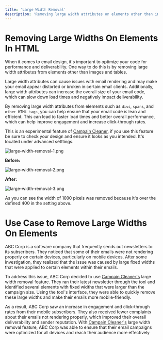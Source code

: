 ```yaml
---
title: 'Large Width Removal'
description: 'Removing large width attributes on elements other than images and tables in your HTML email can improve email performance and deliverability.'
---
```

# Removing Large Widths On Elements In HTML

When it comes to email design, it's important to optimize your code for performance and deliverability. One way to do this is by removing large width attributes from elements other than images and tables.

Large width attributes can cause issues with email rendering and may make your email appear distorted or broken in certain email clients. Additionally, large width attributes can increase the overall size of your email code, which can slow down load times and negatively impact deliverability.

By removing large width attributes from elements such as `divs`, `spans`, and `other HTML tags`, you can help ensure that your email code is lean and efficient. This can lead to faster load times and better overall performance, which can help improve engagement and increase click-through rates.

This is an experimental feature of [Campain Cleaner](https://campaigncleaner.com), if you use this feature be sure to check your design and ensure it looks as you intended. It's located under advanced setttings. 


![large-width-removal-1.png](/images/large-width-removal-1.png)

**Before:**

![large-width-removal-2.png](/images/remove-widths-5.png)

**After:**

![large-width-removal-3.png](/images/remove-widths-6.png)

As you can see the width of 1000 pixels was removed because it's over the defined 400 in the setting above.

# Use Case to Remove Large Widths On Elements

<Note>
ABC Corp is a software company that frequently sends out newsletters to its subscribers. They noticed that some of their emails were not rendering properly on certain devices, particularly on mobile devices. After some investigation, they realized that the issue was caused by large fixed widths that were applied to certain elements within their emails.
 
To address this issue, ABC Corp decided to use [Campain Cleaner's](https://campaigncleaner.com) large width removal feature. They ran their latest newsletter through the tool and identified several elements with fixed widths that were larger than the campaign size. Using the tool's interface, they were able to quickly remove these large widths and make their emails more mobile-friendly.

As a result, ABC Corp saw an increase in engagement and click-through rates from their mobile subscribers. They also received fewer complaints about their emails not rendering properly, which improved their overall deliverability and sender reputation. With [Campain Cleaner's](https://campaigncleaner.com) large width removal feature, ABC Corp was able to ensure that their email campaigns were optimized for all devices and reach their audience more effectively
</Note>